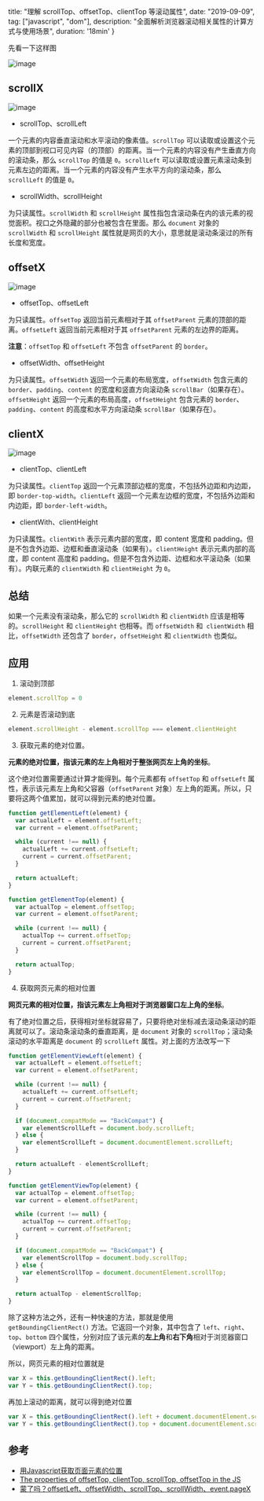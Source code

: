   title: "理解 scrollTop、offsetTop、clientTop 等滚动属性",
  date: "2019-09-09",
  tag: ["javascript", "dom"],
  description: "全面解析浏览器滚动相关属性的计算方式与使用场景",
  duration: '18min'
}

先看一下这样图

![image](https://user-images.githubusercontent.com/28384700/64506434-2aa37580-d30a-11e9-962e-7d53ed159e99.png)

## scrollX

![image](https://user-images.githubusercontent.com/28384700/64551260-396c4580-d367-11e9-9305-88163a503d24.png)

- scrollTop、scrollLeft
  
一个元素的内容垂直滚动和水平滚动的像素值。`scrollTop` 可以读取或设置这个元素的顶部到视口可见内容（的顶部）的距离。当一个元素的内容没有产生垂直方向的滚动条，那么 `scrollTop` 的值是 `0`。`scrollLeft` 可以读取或设置元素滚动条到元素左边的距离。当一个元素的内容没有产生水平方向的滚动条，那么 `scrollLeft` 的值是 `0`。

- scrollWidth、scrollHeight

为只读属性。`scrollWidth` 和 `scrollHeight` 属性指包含滚动条在内的该元素的视觉面积。视口之外隐藏的部分也被包含在里面。那么 `document` 对象的 `scrollWidth` 和 `scrollHeight` 属性就是网页的大小，意思就是滚动条滚过的所有长度和宽度。

## offsetX

![image](https://user-images.githubusercontent.com/28384700/64551367-73d5e280-d367-11e9-8e39-0f6f925db354.png)

- offsetTop、offsetLeft
  
为只读属性。`offsetTop` 返回当前元素相对于其 `offsetParent` 元素的顶部的距离。`offsetLeft` 返回当前元素相对于其 `offsetParent` 元素的左边界的距离。

**注意**：`offsetTop` 和 `offsetLeft` 不包含 `offsetParent` 的 `border`。

- offsetWidth、offsetHeight

为只读属性。`offsetWidth` 返回一个元素的布局宽度，`offsetWidth` 包含元素的 `border`、`padding`、`content` 的宽度和竖直方向滚动条 `scrollBar`（如果存在）。`offsetHeight` 返回一个元素的布局高度，`offsetHeight` 包含元素的 `border`、`padding`、`content` 的高度和水平方向滚动条 `scrollBar`（如果存在）。

## clientX

![image](https://user-images.githubusercontent.com/28384700/64551476-b0094300-d367-11e9-9b66-279370db03de.png)

- clientTop、clientLeft
  
为只读属性。`clientTop` 返回一个元素顶部边框的宽度，不包括外边距和内边距，即 `border-top-width`。`clientLeft` 返回一个元素左边框的宽度，不包括外边距和内边距，即 `border-left-width`。

- clientWith、clientHeight

为只读属性。`clientWith` 表示元素内部的宽度，即 content 宽度和 padding。但是不包含外边距、边框和垂直滚动条（如果有）。`clientHeight` 表示元素内部的高度，即 content 高度和 padding。但是不包含外边距、边框和水平滚动条（如果有）。内联元素的 `clientWidth` 和 `clientHeight` 为 `0`。

## 总结

如果一个元素没有滚动条，那么它的 `scrollWidth` 和 `clientWidth` 应该是相等的。`scrollHeight` 和 `clientHeight` 也相等。而 `offsetWidth` 和` clientWidth` 相比，`offsetWidth` 还包含了 `border`，`offsetHeight` 和 `clientWidth` 也类似。

## 应用

1.  滚动到顶部

```js
element.scrollTop = 0
```
2.  元素是否滚动到底

```js
element.scrollHeight - element.scrollTop === element.clientHeight
```

3. 获取元素的绝对位置。

**元素的绝对位置，指该元素的左上角相对于整张网页左上角的坐标**。

这个绝对位置需要通过计算才能得到。每个元素都有 `offsetTop` 和 `offsetLeft` 属性，表示该元素左上角和父容器（`offsetParent` 对象）左上角的距离。所以，只要将这两个值累加，就可以得到元素的绝对位置。

```js
function getElementLeft(element) {
  var actualLeft = element.offsetLeft;
  var current = element.offsetParent;

  while (current !== null) {
    actualLeft += current.offsetLeft;
    current = current.offsetParent;
  }

  return actualLeft;
}

function getElementTop(element) {
  var actualTop = element.offsetTop;
  var current = element.offsetParent;

  while (current !== null) {
    actualTop += current.offsetTop;
    current = current.offsetParent;
  }

  return actualTop;
}
```

4. 获取网页元素的相对位置

**网页元素的相对位置，指该元素左上角相对于浏览器窗口左上角的坐标**。

有了绝对位置之后，获得相对坐标就容易了，只要将绝对坐标减去滚动条滚动的距离就可以了。滚动条滚动条的垂直距离，是 `document` 对象的 `scrollTop`；滚动条滚动的水平距离是 `document` 的 `scrollLeft` 属性。对上面的方法改写一下

```js
function getElementViewLeft(element) {
  var actualLeft = element.offsetLeft;
  var current = element.offsetParent;

  while (current !== null) {
    actualLeft += current.offsetLeft;
    current = current.offsetParent;
  }

  if (document.compatMode == "BackCompat") {
    var elementScrollLeft = document.body.scrollLeft;
  } else {
    var elementScrollLeft = document.documentElement.scrollLeft;
  }

  return actualLeft - elementScrollLeft;
}

function getElementViewTop(element) {
  var actualTop = element.offsetTop;
  var current = element.offsetParent;

  while (current !== null) {
    actualTop += current.offsetTop;
    current = current.offsetParent;
  }

  if (document.compatMode == "BackCompat") {
    var elementScrollTop = document.body.scrollTop;
  } else {
    var elementScrollTop = document.documentElement.scrollTop;
  }

  return actualTop - elementScrollTop;
}
```

除了这种方法之外，还有一种快速的方法，那就是使用 `getBoundingClientRect()` 方法。它返回一个对象，其中包含了 `left`、`right`、`top`、`bottom` 四个属性，分别对应了该元素的**左上角**和**右下角**相对于浏览器窗口（viewport）左上角的距离。

所以，网页元素的相对位置就是

```js
var X = this.getBoundingClientRect().left;
var Y = this.getBoundingClientRect().top;
```

再加上滚动的距离，就可以得到绝对位置

```js
var X = this.getBoundingClientRect().left + document.documentElement.scrollLeft;
var Y = this.getBoundingClientRect().top + document.documentElement.scrollTop;
```

## 参考

- [用Javascript获取页面元素的位置](http://www.ruanyifeng.com/blog/2009/09/find_element_s_position_using_javascript.html)
- [The properties of offsetTop, clientTop, scrollTop, offsetTop in the JS](https://www.programering.com/a/MTM2QTNwATA.html)
- [蒙了吗？offsetLeft、offsetWidth、scrollTop、scrollWidth、event.pageX](https://juejin.im/post/5ac08b405188257cc20d6d52)